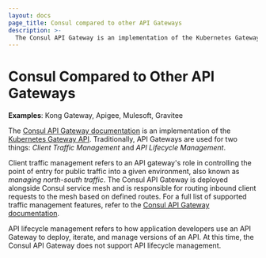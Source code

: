 ```yaml
---
layout: docs
page_title: Consul compared to other API Gateways 
description: >-
  The Consul API Gateway is an implementation of the Kubernetes Gateway API that provides a single entry point that routes public requests to services within the service mesh.
---
```


# Consul Compared to Other API Gateways 

**Examples**: Kong Gateway, Apigee, Mulesoft, Gravitee 

The [Consul API Gateway documentation](/docs/api-gateway) is an implementation of the [Kubernetes Gateway API](https://gateway-api.sigs.k8s.io/). Traditionally, API Gateways are used for two things: _Client Traffic Management_ and _API Lifecycle Management_.

Client traffic management refers to an API gateway's role in controlling the point of entry for public traffic into a given environment, also known as _managing north-south traffic_. The Consul API Gateway is deployed alongside Consul service mesh and is responsible for routing inbound client requests to the mesh based on defined routes. For a full list of supported traffic management features, refer to the [Consul API Gateway documentation](/docs/api-gateway).   

API lifecycle management refers to how application developers use an API Gateway to deploy, iterate, and manage versions of an API. At this time, the Consul API Gateway does not support API lifecycle management.
